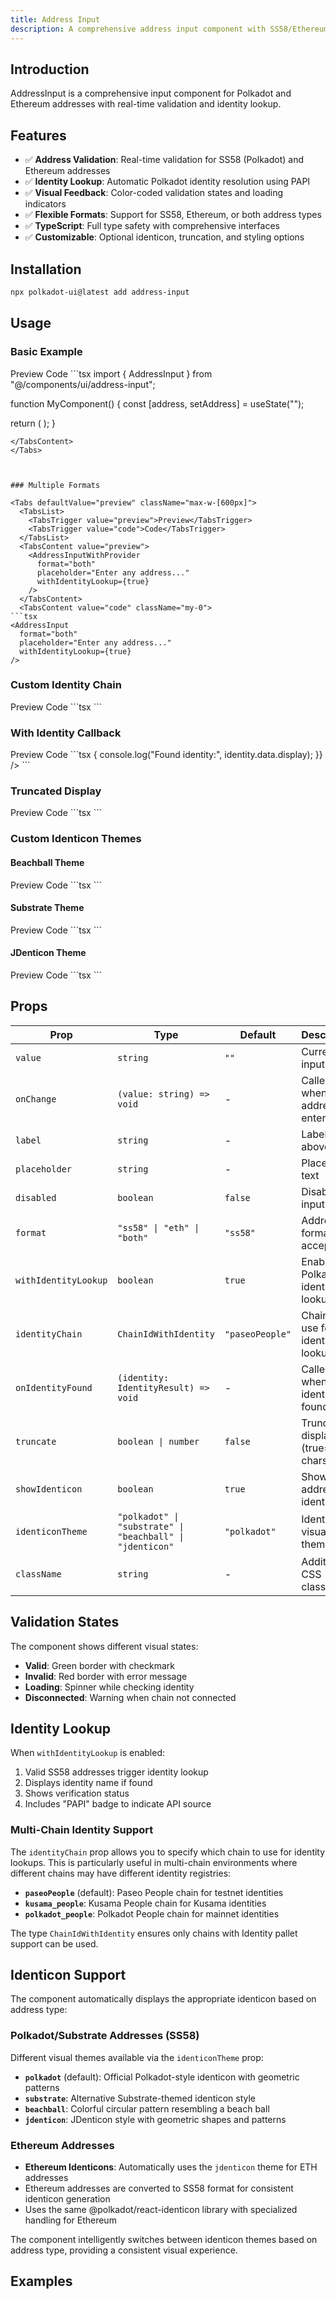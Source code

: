```yaml
---
title: Address Input
description: A comprehensive address input component with SS58/Ethereum validation and identity lookup.
---
```



## Introduction

AddressInput is a comprehensive input component for Polkadot and Ethereum addresses with real-time validation and identity lookup.

## Features

- ✅ **Address Validation**: Real-time validation for SS58 (Polkadot) and Ethereum addresses
- ✅ **Identity Lookup**: Automatic Polkadot identity resolution using PAPI
- ✅ **Visual Feedback**: Color-coded validation states and loading indicators
- ✅ **Flexible Formats**: Support for SS58, Ethereum, or both address types
- ✅ **TypeScript**: Full type safety with comprehensive interfaces
- ✅ **Customizable**: Optional identicon, truncation, and styling options

## Installation

```bash
npx polkadot-ui@latest add address-input
```

## Usage


### Basic Example

<Tabs defaultValue="preview" className="max-w-[600px]">
  <TabsList>
    <TabsTrigger value="preview">Preview</TabsTrigger>
    <TabsTrigger value="code">Code</TabsTrigger>
  </TabsList>
  <TabsContent value="preview"><AddressInputWithProvider /></TabsContent>
  <TabsContent value="code" className="my-0">
```tsx
import { AddressInput } from "@/components/ui/address-input";

function MyComponent() {
  const [address, setAddress] = useState("");

  return (
    <AddressInput value={address} onChange={setAddress} />
  );
}
```
</TabsContent>
</Tabs>



### Multiple Formats

<Tabs defaultValue="preview" className="max-w-[600px]">
  <TabsList>
    <TabsTrigger value="preview">Preview</TabsTrigger>
    <TabsTrigger value="code">Code</TabsTrigger>
  </TabsList>
  <TabsContent value="preview">
    <AddressInputWithProvider 
      format="both"
      placeholder="Enter any address..."
      withIdentityLookup={true}
    />
  </TabsContent>
  <TabsContent value="code" className="my-0">
```tsx
<AddressInput
  format="both"
  placeholder="Enter any address..."
  withIdentityLookup={true}
/>
```
</TabsContent>
</Tabs>

### Custom Identity Chain

<Tabs defaultValue="preview" className="max-w-[600px]">
  <TabsList>
    <TabsTrigger value="preview">Preview</TabsTrigger>
    <TabsTrigger value="code">Code</TabsTrigger>
  </TabsList>
  <TabsContent value="preview">
    <AddressInputWithProvider 
      format="ss58"
      identityChain="paseoPeople"
      withIdentityLookup={true}
    />
  </TabsContent>
  <TabsContent value="code" className="my-0">
```tsx
<AddressInput
  format="ss58"
  identityChain="paseoPeople"  // Specify which chain to use for identity lookup
  withIdentityLookup={true}
/>
```
</TabsContent>
</Tabs>

### With Identity Callback

<Tabs defaultValue="preview" className="max-w-[600px]">
  <TabsList>
    <TabsTrigger value="preview">Preview</TabsTrigger>
    <TabsTrigger value="code">Code</TabsTrigger>
  </TabsList>
  <TabsContent value="preview">
    <AddressInputWithProvider 
      format="ss58"
      withIdentityLookup={true}
    />
  </TabsContent>
  <TabsContent value="code" className="my-0">
```tsx
<AddressInput
  format="ss58"
  onIdentityFound={(identity) => {
    console.log("Found identity:", identity.data.display);
  }}
/>
```
</TabsContent>
</Tabs>

### Truncated Display

<Tabs defaultValue="preview" className="max-w-[600px]">
  <TabsList>
    <TabsTrigger value="preview">Preview</TabsTrigger>
    <TabsTrigger value="code">Code</TabsTrigger>
  </TabsList>
  <TabsContent value="preview">
    <AddressInputWithProvider 
      format="both"
      truncate={6}
    />
  </TabsContent>
  <TabsContent value="code" className="my-0">
```tsx
<AddressInput
  format="both"
  truncate={6}  // Shows first 6 and last 6 characters
/>
```
</TabsContent>
</Tabs>

### Custom Identicon Themes

#### Beachball Theme

<Tabs defaultValue="preview" className="max-w-[600px]">
  <TabsList>
    <TabsTrigger value="preview">Preview</TabsTrigger>
    <TabsTrigger value="code">Code</TabsTrigger>
  </TabsList>
  <TabsContent value="preview">
    <AddressInputWithProvider 
      format="ss58"
      identiconTheme="beachball"
    />
  </TabsContent>
  <TabsContent value="code" className="my-0">
```tsx
<AddressInput
  format="ss58"
  identiconTheme="beachball"  // Colorful beachball style
/>
```
</TabsContent>
</Tabs>

#### Substrate Theme

<Tabs defaultValue="preview" className="max-w-[600px]">
  <TabsList>
    <TabsTrigger value="preview">Preview</TabsTrigger>
    <TabsTrigger value="code">Code</TabsTrigger>
  </TabsList>
  <TabsContent value="preview">
    <AddressInputWithProvider 
      format="ss58"
      identiconTheme="substrate"
    />
  </TabsContent>
  <TabsContent value="code" className="my-0">
```tsx
<AddressInput
  format="ss58"
  identiconTheme="substrate"  // Substrate theme
/>
```
</TabsContent>
</Tabs>

#### JDenticon Theme

<Tabs defaultValue="preview" className="max-w-[600px]">
  <TabsList>
    <TabsTrigger value="preview">Preview</TabsTrigger>
    <TabsTrigger value="code">Code</TabsTrigger>
  </TabsList>
  <TabsContent value="preview">
    <AddressInputWithProvider 
      format="ss58"
      identiconTheme="jdenticon"
    />
  </TabsContent>
  <TabsContent value="code" className="my-0">
```tsx
<AddressInput
  format="ss58"
  identiconTheme="jdenticon"  // Jdenticon style
/>
```
</TabsContent>
</Tabs>

## Props

| Prop | Type | Default | Description |
|------|------|---------|-------------|
| `value` | `string` | `""` | Current input value |
| `onChange` | `(value: string) => void` | - | Called when valid address is entered |
| `label` | `string` | - | Label text above input |
| `placeholder` | `string` | - | Placeholder text |
| `disabled` | `boolean` | `false` | Disable the input |
| `format` | `"ss58" \| "eth" \| "both"` | `"ss58"` | Address format(s) to accept |
| `withIdentityLookup` | `boolean` | `true` | Enable Polkadot identity lookup |
| `identityChain` | `ChainIdWithIdentity` | `"paseoPeople"` | Chain to use for identity lookups |
| `onIdentityFound` | `(identity: IdentityResult) => void` | - | Called when identity is found |
| `truncate` | `boolean \| number` | `false` | Truncate display (true=8 chars) |
| `showIdenticon` | `boolean` | `true` | Show address identicon |
| `identiconTheme` | `"polkadot" \| "substrate" \| "beachball" \| "jdenticon"` | `"polkadot"` | Identicon visual theme |
| `className` | `string` | - | Additional CSS classes |

## Validation States

The component shows different visual states:

- **Valid**: Green border with checkmark
- **Invalid**: Red border with error message
- **Loading**: Spinner while checking identity
- **Disconnected**: Warning when chain not connected

## Identity Lookup

When `withIdentityLookup` is enabled:

1. Valid SS58 addresses trigger identity lookup
2. Displays identity name if found
3. Shows verification status
4. Includes "PAPI" badge to indicate API source

### Multi-Chain Identity Support

The `identityChain` prop allows you to specify which chain to use for identity lookups. This is particularly useful in multi-chain environments where different chains may have different identity registries:

- **`paseoPeople`** (default): Paseo People chain for testnet identities
- **`kusama_people`**: Kusama People chain for Kusama identities  
- **`polkadot_people`**: Polkadot People chain for mainnet identities

The type `ChainIdWithIdentity` ensures only chains with Identity pallet support can be used.

## Identicon Support

The component automatically displays the appropriate identicon based on address type:

### Polkadot/Substrate Addresses (SS58)
Different visual themes available via the `identiconTheme` prop:

- **`polkadot`** (default): Official Polkadot-style identicon with geometric patterns
- **`substrate`**: Alternative Substrate-themed identicon style  
- **`beachball`**: Colorful circular pattern resembling a beach ball
- **`jdenticon`**: JDenticon style with geometric shapes and patterns

### Ethereum Addresses
- **Ethereum Identicons**: Automatically uses the `jdenticon` theme for ETH addresses
- Ethereum addresses are converted to SS58 format for consistent identicon generation
- Uses the same @polkadot/react-identicon library with specialized handling for Ethereum

The component intelligently switches between identicon themes based on address type, providing a consistent visual experience.

## Examples

<AddressInputWithProvider />